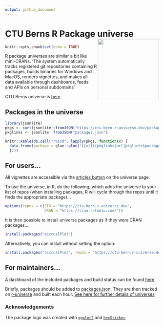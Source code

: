 ```yaml
---
output: github_document
---
```


# CTU Berns R Package universe <a href="https://ctu-bern.r-universe.dev/"><img src='logo.png' align="right" height="200"></a>

```r
knitr::opts_chunk$set(echo = TRUE)
```

R package universes are similar a bit like mini-CRANs. 'The system automatically tracks registered git repositories containing R packages, builds binaries for Windows and MacOS, renders vignettes, and makes all data available through dashboards, feeds and APIs on personal subdomains'. 

CTU Berns universe is [here](https://ctu-bern.r-universe.dev).

## Packages in the universe

```r

library(jsonlite)
pkgs <- sort(jsonlite::fromJSON("https://ctu-bern.r-universe.dev/packages/"))
pkglinks <- jsonlite::fromJSON("packages.json")

```

```r
knitr::kable(do.call("rbind", lapply(pkgs, function(x) {
  data.frame(package = glue::glue("[{x}]({pkglinks$url[pkglinks$package == x]})"), status = glue::glue("![](https://ctu-bern.r-universe.dev/badges/{x})"))
  })))
```

## For users...

All vignettes are accessible via the [articles button](https://ctu-bern.r-universe.dev/ui#articles) on the universe page.

To use the universe, in R, do the following, which adds the universe to your list of repos (when installing packages, R will cycle through the repos until it finds the appropriate package)...

```r
options(repos = c(CTU = "https://ctu-bern.r-universe.dev",
                  CRAN = "https://cran.rstudio.com/"))
```

It is then possible to install universe packages as if they were CRAN packages...

```r
install.packages("accrualPlot")
```

Alternatively, you can install without setting the option:

```r
install.packages("accrualPlot", repos = "https://ctu-bern.r-universe.dev")
```

## For maintainers...

A dashboard of the included packages and build status can be found [here](https://ctu-bern.r-universe.dev/ui#builds). 

Briefly, packages should be added to [packages.json](packages.json). They are then tracked on [r-universe](https://github.com/r-universe/ctu-bern) and built each hour. [See here for further details of universes](https://ropensci.org/blog/2021/06/22/setup-runiverse/)


### Acknowledgements

The package logo was created with [`ggplot2`](https://ggplot2.tidyverse.org/) and [`hexSticker`](https://github.com/GuangchuangYu/hexSticker).

